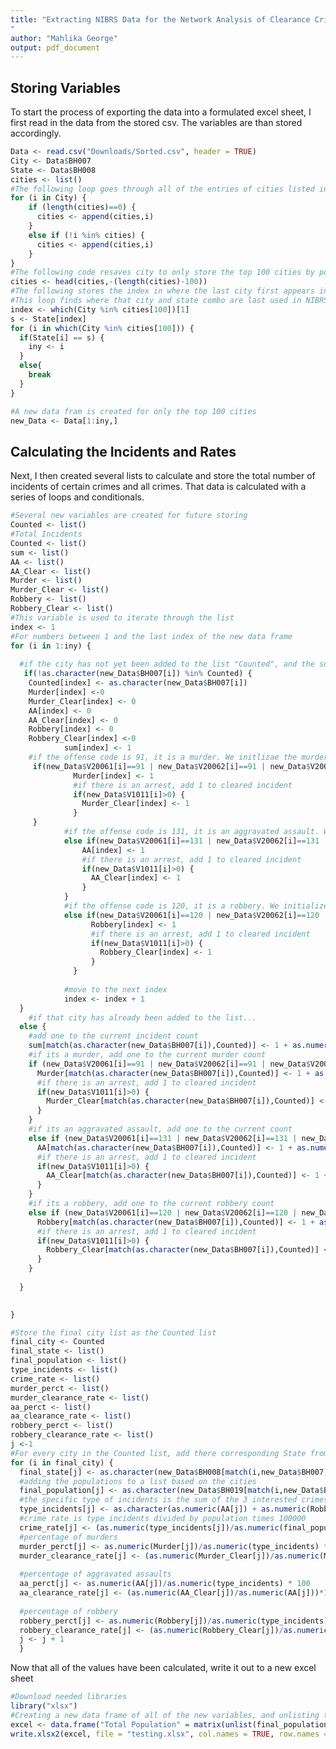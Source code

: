 ```yaml
---
title: "Extracting NIBRS Data for the Network Analysis of Clearance Crime Rates Across the Country
"
author: "Mahlika George"
output: pdf_document
---
```

## Storing Variables 

To start the process of exporting the data into a formulated excel sheet, I first read in the data from the stored csv. The variables are than stored accordingly. 


```r
Data <- read.csv("Downloads/Sorted.csv", header = TRUE)
City <- Data$BH007
State <- Data$BH008
cities <- list()
#The following loop goes through all of the entries of cities listed in NIBRS and adds them to a new list only if they have not been added already. This is to remove duplicates.
for (i in City) {
    if (length(cities)==0) {
      cities <- append(cities,i)
    }
    else if (!i %in% cities) {
      cities <- append(cities,i)
    }
}
#The following code resaves city to only store the top 100 cities by population
cities <- head(cities,-(length(cities)-100))
#The following stores the index in where the last city first appears in NIBRS so we can find the associated state
#This loop finds where that city and state combo are last used in NIBRS so we can create a shortened data frame
index <- which(City %in% cities[100])[1]
s <- State[index]
for (i in which(City %in% cities[100])) {
  if(State[i] == s) {
    iny <- i
  }
  else{
    break
  }
}

#A new data fram is created for only the top 100 cities
new_Data <- Data[1:iny,]

```

## Calculating the Incidents and Rates

Next, I then created several lists to calculate and store the total number of incidents of certain crimes and all crimes. That data is calculated with a series of loops and conditionals. 


```r
#Several new variables are created for future storing
Counted <- list()
#Total Incidents
Counted <- list()
sum <- list()
AA <- list()
AA_Clear <- list()
Murder <- list()
Murder_Clear <- list()
Robbery <- list()
Robbery_Clear <- list()
#This variable is used to iterate through the list
index <- 1
#For numbers between 1 and the last index of the new data frame
for (i in 1:iny) {
  
  #if the city has not yet been added to the list "Counted", and the sum is now 1, while every other variable is 0 for that index.
   if(!as.character(new_Data$BH007[i]) %in% Counted) {
    Counted[index] <- as.character(new_Data$BH007[i])
    Murder[index] <-0
    Murder_Clear[index] <- 0
    AA[index] <- 0
    AA_Clear[index] <- 0
    Robbery[index] <- 0
    Robbery_Clear[index] <-0
            sum[index] <- 1
    #if the offense code is 91, it is a murder. We initlizae the murder count to 1 and stop checking. 
     if(new_Data$V20061[i]==91 | new_Data$V20062[i]==91 | new_Data$V20063[i] == 91) {
              Murder[index] <- 1
              #if there is an arrest, add 1 to cleared incident
              if(new_Data$V1011[i]>0) {
                Murder_Clear[index] <- 1
              }
     }
            #if the offense code is 131, it is an aggravated assault. We initialize aa to 1 and stop checking
            else if(new_Data$V20061[i]==131 | new_Data$V20062[i]==131 | new_Data$V20063[i] == 131) {
                AA[index] <- 1
                #if there is an arrest, add 1 to cleared incident
                if(new_Data$V1011[i]>0) {
                  AA_Clear[index] <- 1
                }
            }
            #if the offense code is 120, it is a robbery. We initialize robbery to 1 and stop checking
            else if(new_Data$V20061[i]==120 | new_Data$V20062[i]==120 | new_Data$V20063[i] == 120 ){
                  Robbery[index] <- 1
                  #if there is an arrest, add 1 to cleared incident
                  if(new_Data$V1011[i]>0) {
                    Robbery_Clear[index] <- 1
                  }
              }
              
            #move to the next index
            index <- index + 1
  }
    #if that city has already been added to the list...        
  else {
    #add one to the current incident count
    sum[match(as.character(new_Data$BH007[i]),Counted)] <- 1 + as.numeric(sum[match(as.character(new_Data$BH007[i]),Counted)])
    #if its a murder, add one to the current murder count 
    if (new_Data$V20061[i]==91 | new_Data$V20062[i]==91 | new_Data$V20063[i] ==91) {
      Murder[match(as.character(new_Data$BH007[i]),Counted)] <- 1 + as.numeric(unlist(Murder[match(as.character(new_Data$BH007[i]),Counted)]))
      #if there is an arrest, add 1 to cleared incident
      if(new_Data$V1011[i]>0) {
        Murder_Clear[match(as.character(new_Data$BH007[i]),Counted)] <- 1 + as.numeric(unlist(Murder_Clear[match(as.character(new_Data$BH007[i]),Counted)]))
      }
    }
    #if its an aggravated assault, add one to the current count 
    else if (new_Data$V20061[i]==131 | new_Data$V20062[i]==131 | new_Data$V20063[i]==131) {
      AA[match(as.character(new_Data$BH007[i]),Counted)] <- 1 + as.numeric(unlist(AA[match(as.character(new_Data$BH007[i]),Counted)]))
      #if there is an arrest, add 1 to cleared incident
      if(new_Data$V1011[i]>0) {
        AA_Clear[match(as.character(new_Data$BH007[i]),Counted)] <- 1 + as.numeric(unlist(AA_Clear[match(as.character(new_Data$BH007[i]),Counted)]))
      }
    }
    #if its a robbery, add one to the current robbery count 
    else if (new_Data$V20061[i]==120 | new_Data$V20062[i]==120 | new_Data$V20063[i]==120) {
      Robbery[match(as.character(new_Data$BH007[i]),Counted)] <- 1 + as.numeric(unlist(Robbery[match(as.character(new_Data$BH007[i]),Counted)]))
      #if there is an arrest, add 1 to cleared incident
      if(new_Data$V1011[i]>0) {
        Robbery_Clear[match(as.character(new_Data$BH007[i]),Counted)] <- 1 + as.numeric(unlist(Robbery_Clear[match(as.character(new_Data$BH007[i]),Counted)]))
      }
    }
    
  }
   

}

#Store the final city list as the Counted list
final_city <- Counted
final_state <- list()
final_population <- list()
type_incidents <- list()
crime_rate <- list()
murder_perct <- list()
murder_clearance_rate <- list()
aa_perct <- list()
aa_clearance_rate <- list()
robbery_perct <- list()
robbery_clearance_rate <- list()
j <-1
#For every city in the Counted list, add there corresponding State from the data frame, in the same matching index but within a new list "final_state"
for (i in final_city) {
  final_state[j] <- as.character(new_Data$BH008[match(i,new_Data$BH007)])
  #adding the populations to a list based on the cities
  final_population[j] <- as.character(new_Data$BH019[match(i,new_Data$BH007)])
  #the specific type of incidents is the sum of the 3 interested crimes
  type_incidents[j] <- as.character(as.numeric(AA[j]) + as.numeric(Robbery[j]) + as.numeric(Murder[j]))
  #crime rate is type incidents divided by population times 100000
  crime_rate[j] <- (as.numeric(type_incidents[j])/as.numeric(final_population[j])) * 100000
  #percentage of murders
  murder_perct[j] <- as.numeric(Murder[j])/as.numeric(type_incidents) * 100
  murder_clearance_rate[j] <- (as.numeric(Murder_Clear[j])/as.numeric(Murder[j]))*100
  
  #percentage of aggravated assaults
  aa_perct[j] <- as.numeric(AA[j])/as.numeric(type_incidents) * 100
  aa_clearance_rate[j] <- (as.numeric(AA_Clear[j])/as.numeric(AA[j]))*100
  
  #percentage of robbery
  robbery_perct[j] <- as.numeric(Robbery[j])/as.numeric(type_incidents) * 100
  robbery_clearance_rate[j] <- (as.numeric(Robbery_Clear[j])/as.numeric(Robbery[j]))*100
  j <- j + 1
  }

```

Now that all of the values have been calculated, write it out to a new excel sheet


```r
#Download needed libraries
library("xlsx")
#Creating a new data frame of all of the new variables, and unlisting them so they are in the right format to do so
excel <- data.frame("Total Population" = matrix(unlist(final_population)), "City" = matrix(unlist(final_city)), "State" = matrix(unlist(final_state)), "Total Incidents by city" = matrix(unlist(sum)), "Total Interested Incidents by city" = matrix(unlist(type_incidents)), "Crime Rate" = matrix(unlist(crime_rate)), "Aggravated Assault Incidents" = matrix(unlist(AA)), "Aggravated Assault Percentage" = matrix(unlist(aa_perct)), "Aggravated Assault Incidents Cleared" = matrix(unlist(AA_Clear)),"Aggravated Assault Clearance Rate" = matrix(unlist(aa_clearance_rate)), "Murder/Nonnegligent Manslaughter Incidents" = matrix(unlist(Murder)), "Murder/Nonnegligent Manslaughter Percentage" = matrix(unlist(murder_perct)), "Murder/Nonnegligent Manslaughter Incidents Cleared" = matrix(unlist(Murder_Clear)),"Murder/Nonnegligent Manslaughter Clearance Rate" = matrix(unlist(murder_clearance_rate)), "Robbery Incidents" = matrix(unlist(Robbery)), "Robbery Percentage" = matrix(unlist(robbery_perct)), "Robbery Incidents Cleared" = matrix(unlist(Robbery_Clear)),"Robbery Clearance Rate" = matrix(unlist(robbery_clearance_rate)))
write.xlsx2(excel, file = "testing.xlsx", col.names = TRUE, row.names = TRUE)

```

